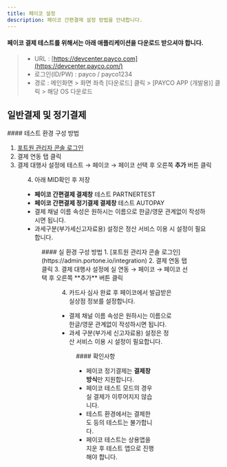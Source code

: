 ```yaml
---
title: 페이코 설정
description: 페이코 간편결제 설정 방법을 안내합니다.
---
```



#### 페이코 결제 테스트를 위해서는 아래 애플리케이션을 다운로드 받으셔야 합니다.

> - URL : [https://devcenter.payco.com](https://devcenter.payco.com/)
> - 로그인(ID/PW) : payco / payco1234
> - 경로 : 메인화면 > 화면 좌측 \[다운로드] 클릭 > \[PAYCO APP (개발용)] 클릭 > 해당 OS 다운로드

## 일반결제 및 정기결제

<Tabs>
<Tab title="테스트 결제">
#### 테스트 환경 구성 방법

1. [포트원 관리자 콘솔 로그인](https://admin.portone.io/integration)
2. 결제 연동 탭 클릭
3. 결제 대행사 설정에 테스트 → 페이코 → 페이코 선택 후 오른쪽 **추가** 버튼 클릭


<Figure src={image1} caption="테스트 환경 설정 예시" />

4. 아래 MID확인 후 저장

- **페이코 간편결제 결제창** 테스트 PARTNERTEST
- **페이코 간편결제 정기결제 결제창** 테스트 AUTOPAY
- 결제 채널 이름 속성은 원하시는 이름으로 한글/영문 관계없이 작성하시면 됩니다.
- 과세구분(부가세신고자료용) 설정은 정산 서비스 이용 시 설정이 필요합니다.


<Figure src={image2} caption="테스트 환경 상세 설정 예시" />

</Tab>

<Tab title="실 결제">
#### 실 환경 구성 방법
1. [포트원 관리자 콘솔 로그인](https://admin.portone.io/integration)
2. 결제 연동 탭 클릭
3. 결제 대행사 설정에 실 연동 → 페이코 → 페이코 선택 후 오른쪽 **추가** 버튼 클릭


<Figure src={image3} caption="실환경 설정 예시" />

4. 카드사 심사 완료 후 페이코에서 발급받은 실상점 정보를 설정합니다.

- 결제 채널 이름 속성은 원하시는 이름으로 한글/영문 관계없이 작성하시면 됩니다.
- 과세 구분(부가세 신고자료용) 설정은 정산 서비스 이용 시 설정이 필요합니다.


<Figure src={image4} caption="실환경 상세 설정 예시" />

</Tab>
</Tabs>

<Hint style="success">
#### 확인사항

- 페이코 정기결제는 **결제창 방식**만 지원합니다.
- 페이코 테스트 모드의 경우 실 결제가 이루어지지 않습니다.
- 테스트 환경에서는 결제한도 등의 테스트는 불가합니다.
- 페이코 테스트는 상용앱을 지운 후 테스트 앱으로 진행해야 합니다.

</Hint>
